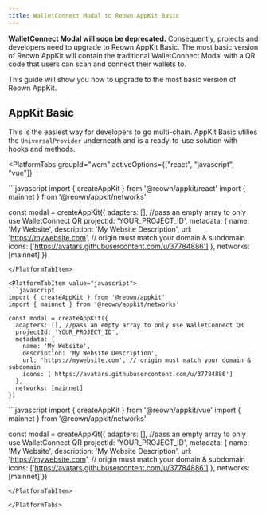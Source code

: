 ```yaml
---
title: WalletConnect Modal to Reown AppKit Basic
---
```


**WalletConnect Modal will soon be deprecated.** Consequently, projects and developers need to upgrade to Reown AppKit Basic. The most basic version of Reown AppKit will contain the traditional WalletConnect Modal with a QR code that users can scan and connect their wallets to. 

This guide will show you how to upgrade to the most basic version of Reown AppKit.

## AppKit Basic

This is the easiest way for developers to go multi-chain. AppKit Basic utilies the `UniversalProvider` underneath and is a ready-to-use solution with hooks and methods.

<PlatformTabs
	groupId="wcm"
	activeOptions={["react", "javascript", "vue"]}
>
<PlatformTabItem value="react">
```javascript
import { createAppKit } from '@reown/appkit/react'
import { mainnet } from '@reown/appkit/networks'

const modal = createAppKit({
  adapters: [], //pass an empty array to only use WalletConnect QR
  projectId: 'YOUR_PROJECT_ID',
  metadata: {
    name: 'My Website',
    description: 'My Website Description',
    url: 'https://mywebsite.com', // origin must match your domain & subdomain
    icons: ['https://avatars.githubusercontent.com/u/37784886']
  },
  networks: [mainnet]
})
```
</PlatformTabItem>

<PlatformTabItem value="javascript">
```javascript
import { createAppKit } from '@reown/appkit'
import { mainnet } from '@reown/appkit/networks'

const modal = createAppKit({
  adapters: [], //pass an empty array to only use WalletConnect QR
  projectId: 'YOUR_PROJECT_ID',
  metadata: {
    name: 'My Website',
    description: 'My Website Description',
    url: 'https://mywebsite.com', // origin must match your domain & subdomain
    icons: ['https://avatars.githubusercontent.com/u/37784886']
  },
  networks: [mainnet]
})
```
</PlatformTabItem>

<PlatformTabItem value="vue">
```javascript
import { createAppKit } from '@reown/appkit/vue'
import { mainnet } from '@reown/appkit/networks'

const modal = createAppKit({
  adapters: [], //pass an empty array to only use WalletConnect QR
  projectId: 'YOUR_PROJECT_ID',
  metadata: {
    name: 'My Website',
    description: 'My Website Description',
    url: 'https://mywebsite.com', // origin must match your domain & subdomain
    icons: ['https://avatars.githubusercontent.com/u/37784886']
  },
  networks: [mainnet]
})
```
</PlatformTabItem>

</PlatformTabs>